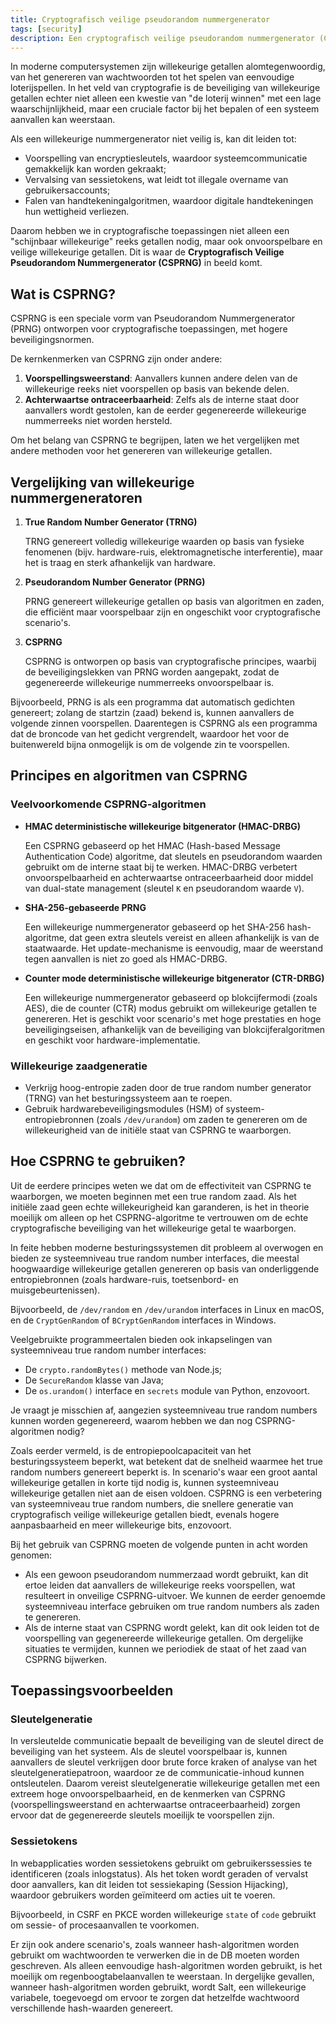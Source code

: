```yaml
---
title: Cryptografisch veilige pseudorandom nummergenerator
tags: [security]
description: Een cryptografisch veilige pseudorandom nummergenerator (CSPRNG) is een pseudorandom nummergenerator die willekeurige getallen genereert die geschikt zijn voor gebruik in cryptografische toepassingen waar de beveiliging van de gegevens belangrijk is.
---
```


In moderne computersystemen zijn willekeurige getallen alomtegenwoordig, van het genereren van wachtwoorden tot het spelen van eenvoudige loterijspellen. In het veld van cryptografie is de beveiliging van willekeurige getallen echter niet alleen een kwestie van "de loterij winnen" met een lage waarschijnlijkheid, maar een cruciale factor bij het bepalen of een systeem aanvallen kan weerstaan.

Als een willekeurige nummergenerator niet veilig is, kan dit leiden tot:

- Voorspelling van encryptiesleutels, waardoor systeemcommunicatie gemakkelijk kan worden gekraakt;
- Vervalsing van sessietokens, wat leidt tot illegale overname van gebruikersaccounts;
- Falen van handtekeningalgoritmen, waardoor digitale handtekeningen hun wettigheid verliezen.

Daarom hebben we in cryptografische toepassingen niet alleen een "schijnbaar willekeurige" reeks getallen nodig, maar ook onvoorspelbare en veilige willekeurige getallen. Dit is waar de **Cryptografisch Veilige Pseudorandom Nummergenerator (CSPRNG)** in beeld komt.

## Wat is CSPRNG?

CSPRNG is een speciale vorm van Pseudorandom Nummergenerator (PRNG) ontworpen voor cryptografische toepassingen, met hogere beveiligingsnormen.

De kernkenmerken van CSPRNG zijn onder andere:

1. **Voorspellingsweerstand**: Aanvallers kunnen andere delen van de willekeurige reeks niet voorspellen op basis van bekende delen.
2. **Achterwaartse ontraceerbaarheid**: Zelfs als de interne staat door aanvallers wordt gestolen, kan de eerder gegenereerde willekeurige nummerreeks niet worden hersteld.

Om het belang van CSPRNG te begrijpen, laten we het vergelijken met andere methoden voor het genereren van willekeurige getallen.

## Vergelijking van willekeurige nummergeneratoren

1. **True Random Number Generator (TRNG)**
    
    TRNG genereert volledig willekeurige waarden op basis van fysieke fenomenen (bijv. hardware-ruis, elektromagnetische interferentie), maar het is traag en sterk afhankelijk van hardware.
    
2. **Pseudorandom Number Generator (PRNG)**
    
    PRNG genereert willekeurige getallen op basis van algoritmen en zaden, die efficiënt maar voorspelbaar zijn en ongeschikt voor cryptografische scenario's.
    
3. **CSPRNG**
    
    CSPRNG is ontworpen op basis van cryptografische principes, waarbij de beveiligingslekken van PRNG worden aangepakt, zodat de gegenereerde willekeurige nummerreeks onvoorspelbaar is.
    

Bijvoorbeeld, PRNG is als een programma dat automatisch gedichten genereert; zolang de startzin (zaad) bekend is, kunnen aanvallers de volgende zinnen voorspellen. Daarentegen is CSPRNG als een programma dat de broncode van het gedicht vergrendelt, waardoor het voor de buitenwereld bijna onmogelijk is om de volgende zin te voorspellen.

## Principes en algoritmen van CSPRNG

### Veelvoorkomende CSPRNG-algoritmen

- **HMAC deterministische willekeurige bitgenerator (HMAC-DRBG)**
    
    Een CSPRNG gebaseerd op het HMAC (Hash-based Message Authentication Code) algoritme, dat sleutels en pseudorandom waarden gebruikt om de interne staat bij te werken. HMAC-DRBG verbetert onvoorspelbaarheid en achterwaartse ontraceerbaarheid door middel van dual-state management (sleutel `K` en pseudorandom waarde `V`).
    
- **SHA-256-gebaseerde PRNG**
    
    Een willekeurige nummergenerator gebaseerd op het SHA-256 hash-algoritme, dat geen extra sleutels vereist en alleen afhankelijk is van de staatwaarde. Het update-mechanisme is eenvoudig, maar de weerstand tegen aanvallen is niet zo goed als HMAC-DRBG.
    
- **Counter mode deterministische willekeurige bitgenerator (CTR-DRBG)**
    
    Een willekeurige nummergenerator gebaseerd op blokcijfermodi (zoals AES), die de counter (CTR) modus gebruikt om willekeurige getallen te genereren. Het is geschikt voor scenario's met hoge prestaties en hoge beveiligingseisen, afhankelijk van de beveiliging van blokcijferalgoritmen en geschikt voor hardware-implementatie.
    

### Willekeurige zaadgeneratie

- Verkrijg hoog-entropie zaden door de true random number generator (TRNG) van het besturingssysteem aan te roepen.
- Gebruik hardwarebeveiligingsmodules (HSM) of systeem-entropiebronnen (zoals `/dev/urandom`) om zaden te genereren om de willekeurigheid van de initiële staat van CSPRNG te waarborgen.

## Hoe CSPRNG te gebruiken?

Uit de eerdere principes weten we dat om de effectiviteit van CSPRNG te waarborgen, we moeten beginnen met een true random zaad. Als het initiële zaad geen echte willekeurigheid kan garanderen, is het in theorie moeilijk om alleen op het CSPRNG-algoritme te vertrouwen om de echte cryptografische beveiliging van het willekeurige getal te waarborgen.

In feite hebben moderne besturingssystemen dit probleem al overwogen en bieden ze systeemniveau true random number interfaces, die meestal hoogwaardige willekeurige getallen genereren op basis van onderliggende entropiebronnen (zoals hardware-ruis, toetsenbord- en muisgebeurtenissen).

Bijvoorbeeld, de `/dev/random` en `/dev/urandom` interfaces in Linux en macOS, en de `CryptGenRandom` of `BCryptGenRandom` interfaces in Windows.

Veelgebruikte programmeertalen bieden ook inkapselingen van systeemniveau true random number interfaces:

- De `crypto.randomBytes()` methode van Node.js;
- De `SecureRandom` klasse van Java;
- De `os.urandom()` interface en `secrets` module van Python, enzovoort.

Je vraagt je misschien af, aangezien systeemniveau true random numbers kunnen worden gegenereerd, waarom hebben we dan nog CSPRNG-algoritmen nodig?

Zoals eerder vermeld, is de entropiepoolcapaciteit van het besturingssysteem beperkt, wat betekent dat de snelheid waarmee het true random numbers genereert beperkt is. In scenario's waar een groot aantal willekeurige getallen in korte tijd nodig is, kunnen systeemniveau willekeurige getallen niet aan de eisen voldoen. CSPRNG is een verbetering van systeemniveau true random numbers, die snellere generatie van cryptografisch veilige willekeurige getallen biedt, evenals hogere aanpasbaarheid en meer willekeurige bits, enzovoort.

Bij het gebruik van CSPRNG moeten de volgende punten in acht worden genomen:

- Als een gewoon pseudorandom nummerzaad wordt gebruikt, kan dit ertoe leiden dat aanvallers de willekeurige reeks voorspellen, wat resulteert in onveilige CSPRNG-uitvoer. We kunnen de eerder genoemde systeemniveau interface gebruiken om true random numbers als zaden te genereren.
- Als de interne staat van CSPRNG wordt gelekt, kan dit ook leiden tot de voorspelling van gegenereerde willekeurige getallen. Om dergelijke situaties te vermijden, kunnen we periodiek de staat of het zaad van CSPRNG bijwerken.

## Toepassingsvoorbeelden

### Sleutelgeneratie

In versleutelde communicatie bepaalt de beveiliging van de sleutel direct de beveiliging van het systeem. Als de sleutel voorspelbaar is, kunnen aanvallers de sleutel verkrijgen door brute force kraken of analyse van het sleutelgeneratiepatroon, waardoor ze de communicatie-inhoud kunnen ontsleutelen. Daarom vereist sleutelgeneratie willekeurige getallen met een extreem hoge onvoorspelbaarheid, en de kenmerken van CSPRNG (voorspellingsweerstand en achterwaartse ontraceerbaarheid) zorgen ervoor dat de gegenereerde sleutels moeilijk te voorspellen zijn.

### Sessietokens

In webapplicaties worden sessietokens gebruikt om gebruikerssessies te identificeren (zoals inlogstatus). Als het token wordt geraden of vervalst door aanvallers, kan dit leiden tot sessiekaping (Session Hijacking), waardoor gebruikers worden geïmiteerd om acties uit te voeren.

Bijvoorbeeld, in CSRF en PKCE worden willekeurige `state` of `code` gebruikt om sessie- of procesaanvallen te voorkomen.

Er zijn ook andere scenario's, zoals wanneer hash-algoritmen worden gebruikt om wachtwoorden te verwerken die in de DB moeten worden geschreven. Als alleen eenvoudige hash-algoritmen worden gebruikt, is het moeilijk om regenboogtabelaanvallen te weerstaan. In dergelijke gevallen, wanneer hash-algoritmen worden gebruikt, wordt Salt, een willekeurige variabele, toegevoegd om ervoor te zorgen dat hetzelfde wachtwoord verschillende hash-waarden genereert.